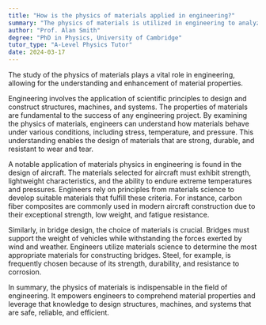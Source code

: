 ```yaml
---
title: "How is the physics of materials applied in engineering?"
summary: "The physics of materials is utilized in engineering to analyze and enhance material properties, leading to improved performance and functionality in various applications."
author: "Prof. Alan Smith"
degree: "PhD in Physics, University of Cambridge"
tutor_type: "A-Level Physics Tutor"
date: 2024-03-17
---
```


The study of the physics of materials plays a vital role in engineering, allowing for the understanding and enhancement of material properties.

Engineering involves the application of scientific principles to design and construct structures, machines, and systems. The properties of materials are fundamental to the success of any engineering project. By examining the physics of materials, engineers can understand how materials behave under various conditions, including stress, temperature, and pressure. This understanding enables the design of materials that are strong, durable, and resistant to wear and tear.

A notable application of materials physics in engineering is found in the design of aircraft. The materials selected for aircraft must exhibit strength, lightweight characteristics, and the ability to endure extreme temperatures and pressures. Engineers rely on principles from materials science to develop suitable materials that fulfill these criteria. For instance, carbon fiber composites are commonly used in modern aircraft construction due to their exceptional strength, low weight, and fatigue resistance.

Similarly, in bridge design, the choice of materials is crucial. Bridges must support the weight of vehicles while withstanding the forces exerted by wind and weather. Engineers utilize materials science to determine the most appropriate materials for constructing bridges. Steel, for example, is frequently chosen because of its strength, durability, and resistance to corrosion.

In summary, the physics of materials is indispensable in the field of engineering. It empowers engineers to comprehend material properties and leverage that knowledge to design structures, machines, and systems that are safe, reliable, and efficient.
    